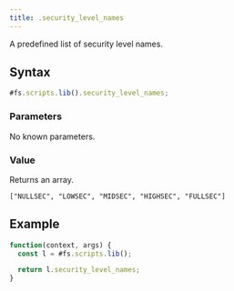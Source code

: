 ```yaml
---
title: .security_level_names
---
```


A predefined list of security level names.

## Syntax

```js
#fs.scripts.lib().security_level_names;
```

### Parameters

No known parameters.

### Value

Returns an array.

`["NULLSEC", "LOWSEC", "MIDSEC", "HIGHSEC", "FULLSEC"]`

## Example

```js
function(context, args) {
  const l = #fs.scripts.lib();

  return l.security_level_names;
}
```

